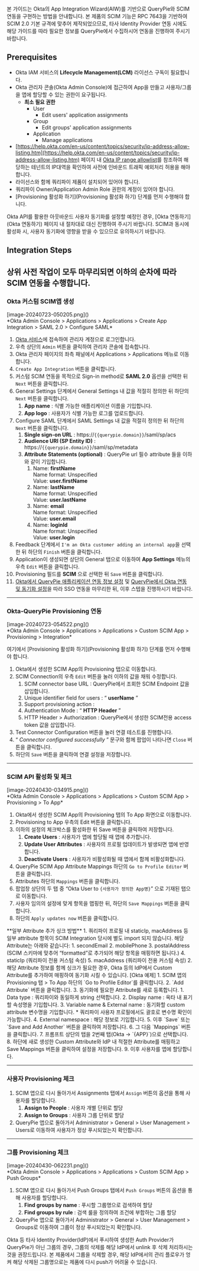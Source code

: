 
<Callout type="info">
본 가이드는 Okta의 App Integration Wizard(AIW)를 기반으로 QueryPie와 SCIM 연동을 구현하는 방법을 안내합니다. 본 제품의 SCIM 기능은 RPC 7643을 기반하여 SCIM 2.0 기본 규격에 맞추어 제작되었으므로, 타사 Identity Provider 연동 시에도 해당 가이드를 따라 필요한 정보를 QueryPie에서 수집하시어 연동을 진행하여 주시기 바랍니다.
</Callout>

## Prerequisites

* Okta IAM 서비스의  **Lifecycle Management(LCM)**  라이선스 구독이 필요합니다.
* Okta 관리자 콘솔(Okta Admin Console)에 접근하여 App을 만들고 사용자/그룹을 앱에 할당할 수 있는 권한이 요구됩니다. 
    *  **최소 필요 권한** 
        * User
            * Edit users' application assignments
        * Group
            * Edit groups' application assignments
        * Application
            * Manage applications
* [https://help.okta.com/en-us/content/topics/security/ip-address-allow-listing.htm](https://help.okta.com/en-us/content/topics/security/ip-address-allow-listing.htm) 페이지 내 [Okta IP range allowlist](https://s3.amazonaws.com/okta-ip-ranges/ip_ranges.json)를 참조하여 해당하는 테넌트의 IP대역을 확인하여 사전에 인바운드 트래픽 예외처리 허용을 해야 합니다.
* 라이선스와 함께 쿼리파이 제품이 설치되어 있어야 합니다. 
* 쿼리파이 Owner/Application Admin Role 권한의 계정이 있어야 합니다. 
* [Provisioning 활성화 하기](Provisioning 활성화 하기) 단계를 먼저 수행해야 합니다. 


<Callout type="info">
Okta API를 활용한 아웃바운드 사용자 동기화를 설정할 예정인 경우, [Okta 연동하기](Okta 연동하기) 페이지 내 절차대로 대신 진행하여 주시기 바랍니다. SCIM과 동시에 활성화 시, 사용자 동기화에 영향을 받을 수 있으므로 유의하시기 바랍니다.
</Callout>

## Integration Steps

상위 사전 작업이 모두 마무리되면 이하의 순차에 따라 SCIM 연동을 수행합니다.
---

### Okta 커스텀 SCIM앱 생성

<p align="center">
<div>[image-20240723-050205.png]()</div>
*Okta Admin Console &gt; Applications &gt; Applications &gt; Create App Integration &gt; SAML 2.0 &gt; Configure SAML*
</p>

1. [Okta 서비스](https://login.okta.com/)에 접속하여 관리자 계정으로 로그인합니다.
2. 우측 상단의 `Admin` 버튼을 클릭하여 관리자 콘솔에 접속합니다.
3. Okta 관리자 페이지의 좌측 패널에서 Applications &gt; Applications 메뉴로 이동합니다.
4. `Create App Integration` 버튼을 클릭합니다.
5. 커스텀 SCIM 연동을 목적으로 Sign-in method로  **SAML 2.0**  옵션을 선택한 뒤 `Next` 버튼을 클릭합니다.
6. General Settings 단계에서 General Settings 내 값을 적절히 정의한 뒤 하단의 `Next` 버튼을 클릭합니다.
    1.  **App name**  : 식별 가능한 애플리케이션 이름을 기입합니다. 
    2.  **App logo**  : 사용자가 식별 가능한 로그를 업로드합니다. 
7. Configure SAML 단계에서 SAML Settings 내 값을 적절히 정의한 뒤 하단의 `Next` 버튼을 클릭합니다.
    1.  **Single sign-on URL**  : https://`{{querypie.domain}}`/saml/sp/acs 
    2.  **Audience URI (SP Entity ID)**  : https://`{{querypie.domain}}`/saml/sp/metadata 
    3.  **Attribute Statements (optional)**  : QueryPie url 필수 attribute 들을 이하와 같이 기입합니다. 
        1. Name:  **firstName**  <br/>Name format: Unspecified<br/>Value:  **user.firstName** 
        2. Name:  **lastName**  <br/>Name format: Unspecified<br/>Value:  **user.lastName** 
        3. Name:  **email**  <br/>Name format: Unspecified<br/>Value:  **user.email** 
        4. Name:  **loginId**  <br/>Name format: Unspecified<br/>Value:  **user.login** 
8. Feedback 단계에서 `I'm an Okta customer adding an internal app`을 선택한 뒤 하단의 `Finish` 버튼을 클릭합니다.
9. Application이 생성되면 상단의 General 탭으로 이동하여  **App Settings**  메뉴의 우측 `Edit` 버튼을 클릭합니다. 
10. Provisioning 필드를  **SCIM** 으로 선택한 뒤 `Save` 버튼을 클릭합니다. 
11. [Okta에서 QueryPie 애플리케이션 연동 정보 설정](https://chequer.atlassian.net/wiki/spaces/QM/pages/544376100/Draft+Okta#Okta%EC%97%90%EC%84%9C-QueryPie-%EC%95%A0%ED%94%8C%EB%A6%AC%EC%BC%80%EC%9D%B4%EC%85%98-%EC%97%B0%EB%8F%99-%EC%A0%95%EB%B3%B4-%EC%84%A4%EC%A0%95) 및 [QueryPie에서 Okta 연동 및 동기화 설정](https://chequer.atlassian.net/wiki/spaces/QM/pages/544376100/Draft+Okta#QueryPie%EC%97%90%EC%84%9C-Okta-%EC%97%B0%EB%8F%99-%EB%B0%8F-%EB%8F%99%EA%B8%B0%ED%99%94-%EC%84%A4%EC%A0%95)을 따라 SSO 연동을 마무리한 뒤, 이후 스텝을 진행하시기 바랍니다.


---

### Okta-QueryPie Provisioning 연동

<p align="center">
<div>[image-20240723-054522.png]()</div>
*Okta Admin Console &gt; Applications &gt; Applications &gt; Custom SCIM App &gt; Provisioning &gt; Integration*
</p>

<Callout type="info">
여기에서 [Provisioning 활성화 하기](Provisioning 활성화 하기) 단계를 먼저 수행해야 합니다.
</Callout>

1. Okta에서 생성한 SCIM App의 Provisioning 탭으로 이동합니다. 
2. SCIM Connection의 우측 `Edit` 버튼을 눌러 이하의 값을 채워 수정합니다.
    1. SCIM connector base URL : QueryPie에서 조회한 SCIM Endpoint 값을 삽입합니다. 
    2. Unique identifier field for users : “ **userName** ”
    3. Support provisioning action : 
    4. Authentication Mode : “ **HTTP Header** ”
    5. HTTP Header &gt; Authorization : QueryPie에서 생성한 SCIM전용 access token 값을 삽입합니다. 
3. Test Connector Configuration 버튼을 눌러 연결 테스트를 진행합니다. 
4. “ *Connector configured successfully* ” 문구와 함께 팝업이 나타나면 `Close` 버튼을 클릭합니다. 
5. 하단의 `Save` 버튼을 클릭하여 연결 설정을 저장합니다. 


---

### SCIM API 활성화 및 체크

<p align="center">
<div>[image-20240430-034915.png]()</div>
*Okta Admin Console &gt; Applications &gt; Applications &gt; Custom SCIM App &gt; Provisioning &gt; To App*
</p>

1. Okta에서 생성한 SCIM App의 Provisioning 탭의 To App 화면으로 이동합니다. 
2. Provisioning to App 우측의 Edit 버튼을 클릭합니다. 
3. 이하의 설정의 체크박스를 활성화한 뒤 Save 버튼을 클릭하여 저장합니다. 
    1.  **Create Users**  : 사용자가 앱에 할당될 때 앱에 추가합니다. 
    2.  **Update User Attributes**  : 사용자의 프로필 업데이트가 발생되면 앱에 반영합니다. 
    3.  **Deactivate Users**  : 사용자가 비활성화될 때 앱에서 함께 비활성화합니다. 
4. QueryPie SCIM App Attribute Mappings 하단의 `Go to Profile Editor` 버튼을 클릭합니다. 
5. Attributes 하단의 `Mappings` 버튼을 클릭합니다.
6. 팝업창 상단의 두 탭 중 “Okta User to `{사용자가 정의한 App명}`” 으로 기재된 탭으로 이동합니다. 
7. 사용자 임의의 설정에 맞게 항목을 맵핑한 뒤, 하단의 `Save Mappings` 버튼을 클릭합니다.
8. 하단의 `Apply updates now` 버튼을 클릭합니다. 

<Callout type="important">
**일부 Attribute 추가 싱크 방법**
1. 쿼리파이 프로필 내 staticIp, macAddress 등 일부 attribute 항목이 SCIM Integration 당시에 별도 import 되지 않습니다. 해당 Attribute는 아래와 같습니다: 
    1. secondEmail 
    2. mobilePhone
    3. postalAddress (SCIM 스키마에 맞추어 “formatted”로 추가되어 해당 항목을 매핑하면 됩니다.)
    4. staticIp (쿼리파이 전용 커스텀 속성)
    5. macAddress (쿼리파이 전용 커스텀 속성)
2. 해당 Attribute 정보를 함께 싱크가 필요한 경우, Okta 등의 IdP에서 Custom Attribute를 추가하여 매핑하여 동기화 시킬 수 있습니다. [Okta 예제]
    1. SCIM 앱의 Provisioning 탭 &gt; To App 하단의 `Go to Profile Editor`를 클릭합니다.
    2. `Add Attribute` 버튼을 클릭합니다. 
    3. 동기화에 필요한 Attribute를 새로 등록합니다. 
        1. Data type : 쿼리파이와 동일하게 string 선택합니다.
        2. Display name : 옥타 내 표기할 속성명을 기입합니다.
        3. Variable name & External name : 동기화할 custom attribute 변수명을 기입합니다. 
            * 쿼리파이 사용자 프로필에서도 괄호로 변수명 확인이 가능합니다. 
        4. External namespace : 해당 정보로 기입합니다. 
        5. 이후 `Save` 또는 `Save and Add Another` 버튼을 클릭하여 저장합니다.
        6. 그 다음 `Mappings` 버튼을 클릭합니다. 
        7. 프롬프트 상단의 탭을 2번째 탭(Okta → `{APP}`)으로 선택합니다. 
        8. 하단에 새로 생성한 Custom Attribute와 IdP 내 적절한 Attribute를 매핑하고 Save Mappings 버튼을 클릭하여 설정을 저장합니다. 
        9. 이후 사용자를 앱에 할당합니다. 
</Callout>


---

### 사용자 Provisioning 체크

1. SCIM 앱으로 다시 돌아가서 Assignments 탭에서 `Assign` 버튼의 옵션을 통해 사용자를 할당합니다. 
    1.  **Assign to People**  : 사용자 개별 단위로 할당 
    2.  **Assign to Groups**  : 사용자 그룹 단위로 할당
2. QueryPie 앱으로 돌아가서 Administrator &gt; General &gt; User Management &gt; Users로 이동하여 사용자가 정상 푸시되었는지 확인합니다. 
---

### 그룹 Provisioning 체크

<p align="center">
<div>[image-20240430-062231.png]()</div>
*Okta Admin Console &gt; Applications &gt; Applications &gt; Custom SCIM App &gt; Push Groups*
</p>

1. SCIM 앱으로 다시 돌아가서 Push Groups 탭에서 `Push Groups` 버튼의 옵션을 통해 사용자를 할당합니다. 
    1.  **Find groups by name**  : 푸시할 그룹명으로 검색하여 할당 
    2.  **Find groups by rule**  : 검색 룰을 정의하여 조건에 부합하는 그룹 할당 
2. QueryPie 앱으로 돌아가서 Administrator &gt; General &gt; User Management &gt; Groups로 이동하여 그룹이 정상 푸시되었는지 확인합니다. 

<Callout type="important">
Okta 등 타사 Identity Provider(IdP)에서 푸시하여 생성한 Auth Provider가 QueryPie가 아닌 그룹의 경우, 그룹의 삭제를 해당 IdP에서 unlink 후 삭제 처리하시는 것을 권장드립니다. 본 제품에서 그룹을 삭제할 경우, 해당 IdP에서의 관리 플로우가 엉켜 해당 삭제된 그룹명으로는 제품에 다시 push가 어려울 수 있습니다.
</Callout>
